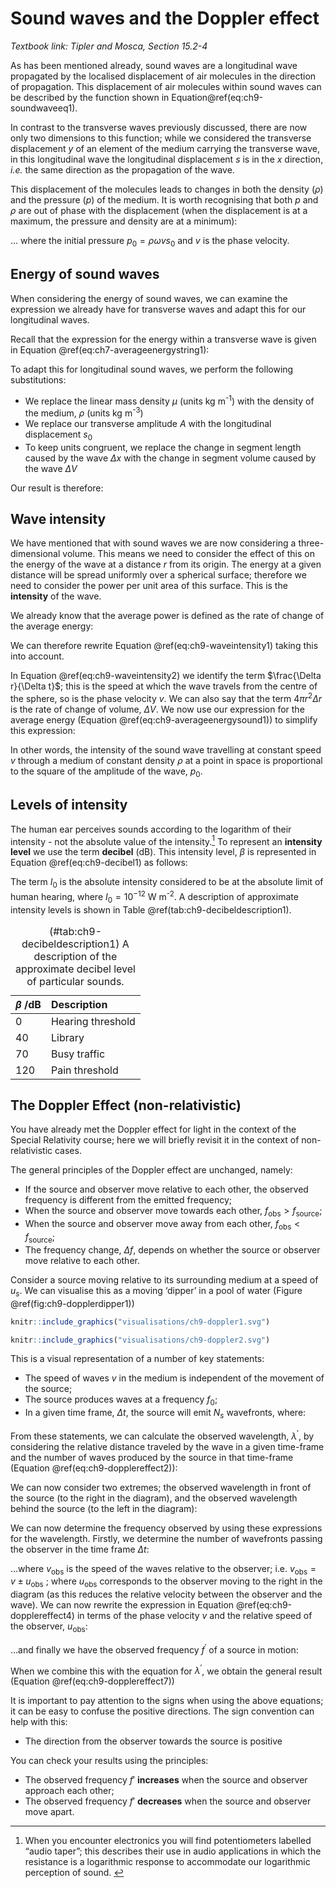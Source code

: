 
# Sound waves and the Doppler effect {#sec:ch9-sounddoppler}

*Textbook link: Tipler and Mosca, Section 15.2-4*

 As has been mentioned already, sound waves are a longitudinal wave propagated by the localised displacement of air molecules in the direction of propagation.  This displacement of air molecules within sound waves can be described by the function shown in Equation\@ref(eq:ch9-soundwaveeq1).

\begin{equation}
s(x,t) = s_0 \sin (kx - \omega t)
(\#eq:ch9-soundwaveeq1)
\end{equation}

In contrast to the transverse waves previously discussed, there are now only two dimensions to this function; while we considered the transverse displacement $y$ of an element of the medium carrying the transverse wave, in this longitudinal wave the longitudinal displacement $s$ is in the $x$ direction, *i.e.* the same direction as the propagation of the wave.

This displacement of the molecules leads to changes in both the density ($\rho$) and the pressure ($p$) of the medium.  It is worth recognising that both $p$ and $\rho$ are out of phase with the displacement (when the displacement is at a maximum, the pressure and density are at a minimum):

\begin{equation}
p = p_0 \sin (kx - \omega t - \frac{\pi}{2})
(\#eq:ch9-soundwaveeq2)
\end{equation}

... where the initial pressure $p_0 = \rho \omega v s_0$ and $v$ is the phase velocity.

## Energy of sound waves {#sec:ch9-energysoundwaves}

When considering the energy of sound waves, we can examine the expression we already have for transverse waves and adapt this for our longitudinal waves.

Recall that the expression for the energy within a transverse wave is given in Equation \@ref(eq:ch7-averageenergystring1):

\begin{equation}
\Delta E_{\mathrm{av}} = \frac{1}{2}\mu \omega^2 A^2 \Delta x
\end{equation}

To adapt this for longitudinal sound waves, we perform the following substitutions:

* We replace the linear mass density $\mu$ (units kg m^-1^) with the density of the medium, $\rho$ (units kg m^-3^)
* We replace our transverse amplitude $A$ with the longitudinal displacement $s_0$
* To keep units congruent, we replace the change in segment length caused by the wave $\Delta x$ with the change in segment volume caused by the wave $\Delta V$

Our result is therefore:

\begin{equation}
\Delta E_{\mathrm{av}} = \frac{1}{2}\rho \omega^2 s_0^2 \Delta V
(\#eq:ch9-averageenergysound1)
\end{equation}

## Wave intensity {#sec:ch9-waveintensity}

We have mentioned that with sound waves we are now considering a three-dimensional volume.  This means we need to consider the effect of this on the energy of the wave at a distance $r$ from its origin. The energy at a given distance will be spread uniformly over a spherical surface; therefore we need to consider the power per unit area of this surface. This is the **intensity** of the wave.

\begin{equation}
I = \frac{P_\text{av}}{4\pi r^2}
(\#eq:ch9-waveintensity1)
\end{equation}

We already know that the average power is defined as the rate of change of the average energy:

\begin{equation}
P_\text{av} = \frac{\Delta E_\text{av}}{\Delta t}
\end{equation}

We can therefore rewrite Equation \@ref(eq:ch9-waveintensity1) taking this into account.

\begin{equation}
\begin{array}{rcl}
I & = &  \dfrac{\Delta E_\text{av}}{4\pi r^2 \Delta r} \dfrac{\Delta r}{\Delta t} \\
 &=& \dfrac{\Delta E_\text{av}}{\Delta V} v
\end{array}
(\#eq:ch9-waveintensity2)
\end{equation}

In Equation \@ref(eq:ch9-waveintensity2) we identify the term $\frac{\Delta r}{\Delta t}$; this is the speed at which the wave travels from the centre of the sphere, so is the phase velocity $v$. We can also say that the term $4 \pi r^2 \Delta r$ is the rate of change of volume, $\Delta V$.  We now use our expression for the average energy (Equation \@ref(eq:ch9-averageenergysound1)) to simplify this expression:


\begin{equation}
I = \frac{1}{2}\rho \omega^2 s_0^2 v = \frac{p_0^2}{2\rho v}
(\#eq:ch9-waveintensity3)
\end{equation}

In other words, the intensity of the sound wave travelling at constant speed $v$ through a medium of constant density $\rho$ at a point in space is proportional to the square of the amplitude of the wave, $p_0$.

## Levels of intensity {#sec:ch9-intensitylevels}

The human ear perceives sounds according to the logarithm of their intensity - not the absolute value of the intensity.^[When you encounter electronics you will find potentiometers labelled "audio taper"; this describes their use in audio applications in which the resistance is a logarithmic response to accommodate our logarithmic perception of sound. ] To represent an **intensity level** we use the term **decibel** (dB).  This intensity level, $\beta$ is represented in Equation \@ref(eq:ch9-decibel1) as follows:

\begin{equation}
\beta = 10 \log_{10}\left(\frac{I}{I_0}\right)
(\#eq:ch9-decibel1)
\end{equation}

The term $I_0$ is the absolute intensity considered to be at the absolute limit of human hearing, where $I_0 = 10^{-12}$ W m^-2^. A description of approximate intensity levels is shown in Table \@ref(tab:ch9-decibeldescription1).

Table: (\#tab:ch9-decibeldescription1) A description of the approximate decibel level of particular sounds.

| $\beta$ /dB  |  Description |
|:-|:-|
| 0  | Hearing threshold  |
|  40 | Library  |
|  70 |  Busy traffic |
| 120  | Pain threshold  |

## The Doppler Effect (non-relativistic)  {#sec:ch9-dopplereffect1}

You have already met the Doppler effect for light in the context of the Special Relativity course; here we will briefly revisit it in the context of non-relativistic cases.

The general principles of the Doppler effect are unchanged, namely:

* If the source and observer move relative to each other, the observed frequency is different from the emitted frequency;
* When the source and observer move towards each other, $f_{\textsf{obs}} >  f_{\textsf{source}}$;
* When the source and observer move away from each other, $f_{\textsf{obs}} <  f_{\textsf{source}}$;
* The frequency change, $\Delta f$, depends on whether the source or observer move relative to each other.

Consider a source moving relative to its surrounding medium at a speed of $u_s$. We can visualise this as a moving 'dipper' in a pool of water (Figure \@ref(fig:ch9-dopplerdipper1))

```r
knitr::include_graphics("visualisations/ch9-doppler1.svg")
```

```r
knitr::include_graphics("visualisations/ch9-doppler2.svg")
```


This is a visual representation of a number of key statements:

* The speed of waves $v$ in the medium is independent of the movement of the source;
* The source produces waves at a frequency $f_0$;
* In a given time frame, $\Delta t$, the source will emit $N_s$ wavefronts, where:
\begin{equation}
N_s = f_0 \Delta t
\end{equation}

From these statements, we can calculate the observed wavelength, $\lambda^\prime$, by considering the relative distance traveled by the wave in a given time-frame and the number of waves produced by the source in that time-frame (Equation \@ref(eq:ch9-dopplereffect2)):

\begin{equation}
\lambda' = \frac{\textsf{relative distance}}{\textsf{no. of waves}} = \frac{(v\pm u_{s})\Delta t}{f_{0}\Delta t}
(\#eq:ch9-dopplereffect2)
\end{equation}

We can now consider two extremes; the observed wavelength in front of the source (to the right in the diagram), and the observed wavelength behind the source (to the left in the diagram):

\begin{equation}
\begin{array}{rcl}
\lambda^\prime_{\textsf{behind}} = \dfrac{v+u_{s}}{f_{0}} && \lambda^\prime_{\textsf{in front}} = \dfrac{v-u_{s}}{f_{0}}
\end{array}
(\#eq:ch9-dopplereffect3)
\end{equation}

We can now determine the frequency observed by using these expressions for the wavelength. Firstly, we determine the number of wavefronts passing the observer in the time frame $\Delta t$:


\begin{equation}
N_{\textsf{obs}} = \frac{v_{\textsf{obs}}\Delta t}{\lambda'}
(\#eq:ch9-dopplereffect4)
\end{equation}

...where $v_{\textsf{obs}}$ is the speed of the waves relative to the observer; i.e. $v_{\textsf{obs}} = v \pm u_{\textsf{obs}}$ ; where $u_{\textsf{obs}}$ corresponds to the observer moving to the right in the diagram (as this reduces the relative velocity between the observer and the wave).  We can now rewrite the expression in Equation \@ref(eq:ch9-dopplereffect4) in terms of the phase velocity $v$ and the relative speed of the observer, $u_{\textsf{obs}}$:

\begin{equation}
N_{\textsf{obs}} = \frac{(v \pm u_{\textsf{obs}})\Delta t}{\lambda'}
(\#eq:ch9-dopplereffect5)
\end{equation}

...and finally we have the observed frequency $f^\prime$ of a source in motion:

\begin{equation}
f^\prime = \frac{N_{\textsf{obs}}}{\Delta t} = \frac{v\pm u_{\textsf{obs}}}{\lambda'}
(\#eq:ch9-dopplereffect6)
\end{equation}

When we combine this with the equation for $\lambda^\prime$, we obtain the general result (Equation \@ref(eq:ch9-dopplereffect7))

\begin{equation}
f' = \left(\frac{v\pm u_{\textsf{obs}}}{v\pm u_{s}}\right)f_{0}\quad\textsf{or}\quad f' = \left(\frac{1\pm \frac{u_{\textsf{obs}}}{v}}{1\pm \frac{u_{s}}{v}}\right)f_{0}
(\#eq:ch9-dopplereffect7)
\end{equation}

It is important to pay attention to the signs when using the above equations; it can be easy to confuse the positive directions.  The sign convention can help with this:

* The direction from the observer towards the source is positive

You can check your results using the principles:

* The observed frequency $f'$ **increases** when the source and observer approach each other;
* The observed frequency $f'$ **decreases** when the source and observer move apart.

<!-- \begin{equation}

(\#)
\end{equation} -->


<!-- \begin{equation}

(\#)
\end{equation} -->


<!-- \begin{equation}

(\#)
\end{equation} -->


<!-- \begin{equation}

(\#)
\end{equation} -->


<!-- \begin{equation}

(\#)
\end{equation} -->


<!-- \begin{equation}

(\#)
\end{equation} -->


<!-- \begin{equation}

(\#)
\end{equation} -->


<!-- \begin{equation}

(\#)
\end{equation} -->




















 <!-- end -->

